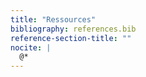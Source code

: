 ```yaml
---
title: "Ressources"
bibliography: references.bib
reference-section-title: ""
nocite: |
  @*
---
```


:::{#refs}
:::